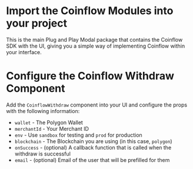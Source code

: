 
<Intro />
<Webpack5 />
<InstallPolygon />
<PolygonWallet />
<InstallCoinflow/>

<ContentBlock filePath="src/App.tsx" highlight="1">

# Import the Coinflow Modules into your project

This is the main Plug and Play Modal package that contains the Coinflow SDK with the UI, giving you a simple way of implementing Coinflow within your interface.

</ContentBlock>

<ContentBlock filePath="src/App.tsx" highlight="31-39">

# Configure the Coinflow Withdraw Component

Add the `CoinflowWithdraw` component into your UI and configure the props with the following information:

- `wallet` - The Polygon Wallet
- `merchantId` - Your Merchant ID
- `env` - Use `sandbox` for testing and `prod` for production
- `blockchain` - The Blockchain you are using (in this case, `polygon`)
- `onSuccess` - (optional) A callback function that is called when the withdraw is successful
- `email` - (optional) Email of the user that will be prefilled for them

</ContentBlock>
